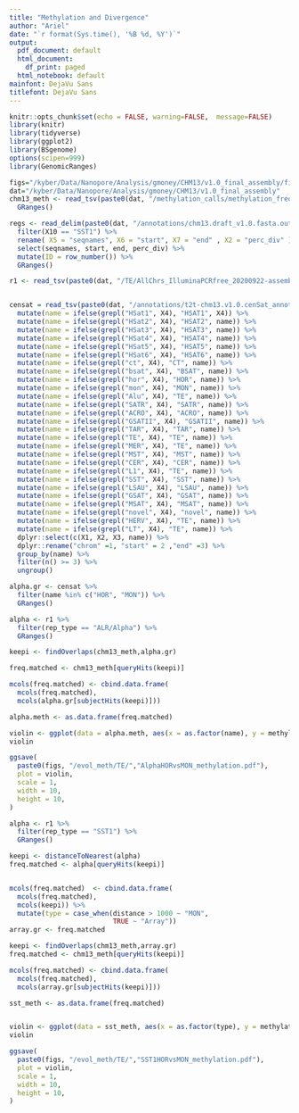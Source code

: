 ```yaml
---
title: "Methylation and Divergence"
author: "Ariel"
date: "`r format(Sys.time(), '%B %d, %Y')`"
output:
  pdf_document: default
  html_document:
    df_print: paged
  html_notebook: default
mainfont: DejaVu Sans
titlefont: DejaVu Sans
---
```


```r
knitr::opts_chunk$set(echo = FALSE, warning=FALSE,  message=FALSE)
library(knitr)
library(tidyverse)
library(ggplot2)
library(BSgenome)
options(scipen=999)
library(GenomicRanges)
```

```r

figs="/kyber/Data/Nanopore/Analysis/gmoney/CHM13/v1.0_final_assembly/figures"
dat="/kyber/Data/Nanopore/Analysis/gmoney/CHM13/v1.0_final_assembly"
chm13_meth <- read_tsv(paste0(dat, "/methylation_calls/methylation_frequency_50kb_split.tsv")) %>%
  GRanges()

regs <- read_delim(paste0(dat, "/annotations/chm13.draft_v1.0.fasta.out"), col_names = F, skip = 3, " ") %>%
  filter(X10 == "SST1") %>%
  rename( X5 = "seqnames", X6 = "start", X7 = "end" , X2 = "perc_div" ) %>%
  select(seqnames, start, end, perc_div) %>%
  mutate(ID = row_number()) %>%
  GRanges()

r1 <- read_tsv(paste0(dat, "/TE/AllChrs_IlluminaPCRfree_20200922-assembly_21mers_single_meryl.over.CHM13-5A_proseq_cutadapt-2_bt2-vs-filtered_bt2-N0-k100-chm13-20200922_COV_RMoutEx.bed"), col_names = c("chr", "start", "end", "len", "comp", "rep_type", "rep_fam", "col8", "col9", "col10", "col11", "SW", "perc_sub", "del", "ins", "cov", "num_depth", "len", "per_cov"))


censat = read_tsv(paste0(dat, "/annotations/t2t-chm13.v1.0.cenSat_annotation.bed"), col_names = F) %>%
  mutate(name = ifelse(grepl("HSat1", X4), "HSAT1", X4)) %>%
  mutate(name = ifelse(grepl("HSat2", X4), "HSAT2", name)) %>%
  mutate(name = ifelse(grepl("HSat3", X4), "HSAT3", name)) %>%
  mutate(name = ifelse(grepl("HSat4", X4), "HSAT4", name)) %>%
  mutate(name = ifelse(grepl("HSat5", X4), "HSAT5", name)) %>%
  mutate(name = ifelse(grepl("HSat6", X4), "HSAT6", name)) %>%
  mutate(name = ifelse(grepl("ct", X4), "CT", name)) %>%
  mutate(name = ifelse(grepl("bsat", X4), "BSAT", name)) %>%
  mutate(name = ifelse(grepl("hor", X4), "HOR", name)) %>%
  mutate(name = ifelse(grepl("mon", X4), "MON", name)) %>%
  mutate(name = ifelse(grepl("Alu", X4), "TE", name)) %>%
  mutate(name = ifelse(grepl("SATR", X4), "SATR", name)) %>%
  mutate(name = ifelse(grepl("ACRO", X4), "ACRO", name)) %>%
  mutate(name = ifelse(grepl("GSATII", X4), "GSATII", name)) %>%
  mutate(name = ifelse(grepl("TAR", X4), "TAR", name)) %>%
  mutate(name = ifelse(grepl("TE", X4), "TE", name)) %>%
  mutate(name = ifelse(grepl("MER", X4), "TE", name)) %>%
  mutate(name = ifelse(grepl("MST", X4), "MST", name)) %>%
  mutate(name = ifelse(grepl("CER", X4), "CER", name)) %>%
  mutate(name = ifelse(grepl("L1", X4), "TE", name)) %>%
  mutate(name = ifelse(grepl("SST", X4), "SST", name)) %>%
  mutate(name = ifelse(grepl("LSAU", X4), "LSAU", name)) %>%
  mutate(name = ifelse(grepl("GSAT", X4), "GSAT", name)) %>%
  mutate(name = ifelse(grepl("MSAT", X4), "MSAT", name)) %>%
  mutate(name = ifelse(grepl("novel", X4), "novel", name)) %>%
  mutate(name = ifelse(grepl("HERV", X4), "TE", name)) %>%
  mutate(name = ifelse(grepl("LT", X4), "TE", name)) %>%
  dplyr::select(c(X1, X2, X3, name)) %>%
  dplyr::rename("chrom" =1, "start" = 2 ,"end" =3) %>%
  group_by(name) %>%
  filter(n() >= 3) %>%
  ungroup() 

alpha.gr <- censat %>%
  filter(name %in% c("HOR", "MON")) %>%
  GRanges()
```

```r
alpha <- r1 %>%
  filter(rep_type == "ALR/Alpha") %>%
  GRanges()

keepi <- findOverlaps(chm13_meth,alpha.gr)

freq.matched <- chm13_meth[queryHits(keepi)]

mcols(freq.matched) <- cbind.data.frame(
  mcols(freq.matched),
  mcols(alpha.gr[subjectHits(keepi)]))

alpha.meth <- as.data.frame(freq.matched) 

violin <- ggplot(data = alpha.meth, aes(x = as.factor(name), y = methylated_frequency, fill = as.factor(name)))+geom_violin()+labs(y = "Methylation Frequency")+geom_boxplot(width=.1, outlier.shape = NA)
violin

ggsave(
  paste0(figs, "/evol_meth/TE/","AlphaHORvsMON_methylation.pdf"),
  plot = violin,
  scale = 1,
  width = 10,
  height = 10,
)

```



```r
alpha <- r1 %>%
  filter(rep_type == "SST1") %>%
  GRanges()

keepi <- distanceToNearest(alpha)
freq.matched <- alpha[queryHits(keepi)]


mcols(freq.matched)  <- cbind.data.frame(
  mcols(freq.matched),
  mcols(keepi)) %>%
  mutate(type = case_when(distance > 1000 ~ "MON", 
                          TRUE ~ "Array")) 
array.gr <- freq.matched

keepi <- findOverlaps(chm13_meth,array.gr)
freq.matched <- chm13_meth[queryHits(keepi)]

mcols(freq.matched) <- cbind.data.frame(
  mcols(freq.matched),
  mcols(array.gr[subjectHits(keepi)]))

sst_meth <- as.data.frame(freq.matched)


violin <- ggplot(data = sst_meth, aes(x = as.factor(type), y = methylated_frequency, fill = as.factor(type)))+geom_violin()+labs(y = "Methylation Frequency")+geom_boxplot(width=.1, outlier.shape = NA)
violin

ggsave(
  paste0(figs, "/evol_meth/TE/","SST1HORvsMON_methylation.pdf"),
  plot = violin,
  scale = 1,
  width = 10,
  height = 10,
)
```




